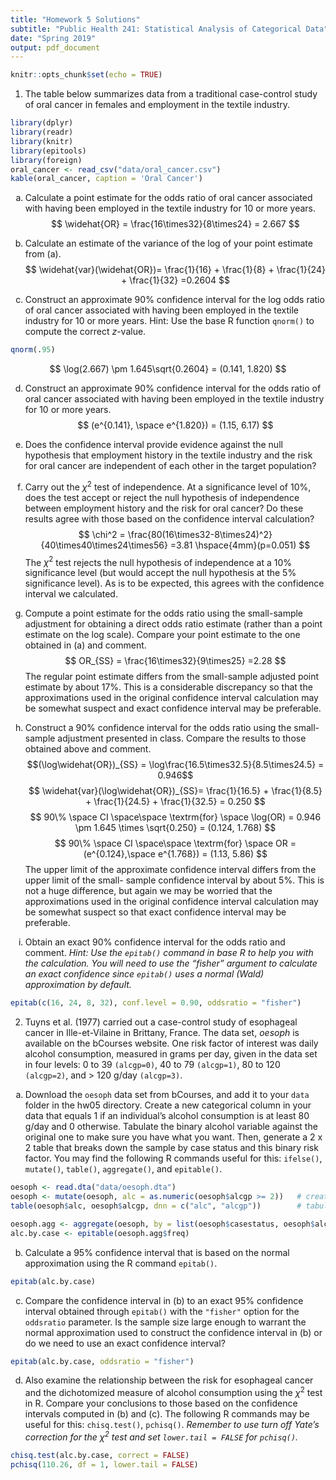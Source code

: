 ```yaml
---
title: "Homework 5 Solutions"
subtitle: "Public Health 241: Statistical Analysis of Categorical Data"
date: "Spring 2019"
output: pdf_document
---
```


```r
knitr::opts_chunk$set(echo = TRUE)
```

1. The table below summarizes data from a traditional case-control study of oral cancer in females and employment in the textile industry.

```r
library(dplyr)
library(readr)
library(knitr)
library(epitools)
library(foreign)
oral_cancer <- read_csv("data/oral_cancer.csv")
kable(oral_cancer, caption = 'Oral Cancer')
```

(a) Calculate a point estimate for the odds ratio of oral cancer associated with having been employed in the textile industry for 10 or more years.
$$ \widehat{OR} = \frac{16\times32}{8\times24} = 2.667 $$ 

(b) Calculate an estimate of the variance of the log of your point estimate from (a).
$$ \widehat{var}(\widehat{OR})= \frac{1}{16} + \frac{1}{8} + \frac{1}{24} + \frac{1}{32} =0.2604 $$
(c) Construct an approximate 90% confidence interval for the log odds ratio of oral cancer associated with having been employed in the  textile industry for 10 or more years. Hint: Use the base R function `qnorm()` to compute the correct $z$-value.
\vspace{10pt}
```r
qnorm(.95)
```

$$ \log(2.667) \pm 1.645\sqrt{0.2604} = (0.141, 1.820) $$

(d) Construct an approximate 90% confidence interval for the odds ratio of oral cancer associated with having been employed in the textile industry for 10 or more years.
$$ (e^{0.141}, \space e^{1.820}) = (1.15, 6.17) $$

(e) Does the confidence interval provide evidence against the null hypothesis that employment history in the textile industry and the risk for oral cancer are independent of each other in the target population?  

\vspace{12pt}
\begin{itemize}
  \item[] Since the confidence interval does not include the null value 1, the data provide evidence (at a 10\% significance level) for an association between employment history and the risk for oral cancer.  
\end{itemize}
\vspace{12pt}

(f) Carry out the $\chi^2$ test of independence. At a significance level of 10%, does the test accept or reject the null hypothesis of independence between employment history and the risk for oral cancer? Do these results agree with those based on the confidence interval calculation?
$$ \chi^2 = \frac{80(16\times32-8\times24)^2}{40\times40\times24\times56} =3.81 \hspace{4mm}(p=0.051) $$
The $\chi^2$ test rejects the null hypothesis of independence at a 10% significance level (but would accept the null hypothesis at the 5% significance level). As is to be expected, this agrees with the confidence interval we calculated.

(g) Compute a point estimate for the odds ratio using the small-sample adjustment for obtaining a direct odds ratio estimate (rather than a point estimate on the log scale). Compare your point estimate to the one obtained in (a) and comment.
$$ OR_{SS} = \frac{16\times32}{9\times25} =2.28 $$
The regular point estimate differs from the small-sample adjusted point estimate by about 17%. This is a considerable discrepancy so that the approximations used in the original confidence interval calculation may be somewhat suspect and exact confidence interval may be preferable.

(h) Construct a 90% confidence interval for the odds ratio using the small-sample adjustment presented in class. Compare the results to those obtained above and comment.
$$(\log\widehat{OR})_{SS} = \log\frac{16.5\times32.5}{8.5\times24.5} = 0.946$$
$$ \widehat{var}(\log\widehat{OR})_{SS}= \frac{1}{16.5} + \frac{1}{8.5} + \frac{1}{24.5} + \frac{1}{32.5} = 0.250 $$
$$ 90\% \space CI \space\space \textrm{for} \space \log(OR) = 0.946 \pm 1.645 \times \sqrt{0.250} = (0.124, 1.768) $$
$$ 90\% \space CI \space\space \textrm{for} \space OR = (e^{0.124},\space e^{1.768}) = (1.13, 5.86) $$
The upper limit of the approximate confidence interval differs from the upper limit of the small- sample confidence interval by about 5%. This is not a huge difference, but again we may be worried that the approximations used in the original confidence interval calculation may be somewhat suspect so that exact confidence interval may be preferable.

(i) Obtain an exact 90% confidence interval for the odds ratio and comment. *Hint: Use the `epitab()` command in base R to help you with the calculation. You will need to use the "fisher" argument to calculate an exact confidence since `epitab()` uses a normal (Wald) approximation by default.*

```r
epitab(c(16, 24, 8, 32), conf.level = 0.90, oddsratio = "fisher")
```
\begin{itemize}
  \item[] The exact confidence interval (1.03, 7.04) is substantially wider than the approximate confidence intervals calculated above, even if small-sample adjustments are used. The normal approximation that forms the basis for those approximate confidence intervals may not be appropriate. 
\end{itemize}


2. Tuyns et al. (1977) carried out a case-control study of esophageal cancer in Ille-et-Vilaine in Brittany, France. The data set, _oesoph_ is available on the bCourses website. One risk factor of interest was daily alcohol consumption, measured in grams per day, given in the data set in four levels: 0 to 39 `(alcgp=0)`, 40 to 79 `(alcgp=1)`, 80 to 120 `(alcgp=2)`, and > 120 g/day `(alcgp=3)`.

(a) Download the `oesoph` data set from bCourses, and add it to your `data` folder in the hw05 directory. Create a new categorical column in your data that equals 1 if an individual's alcohol consumption is at least 80 g/day and 0 otherwise. Tabulate the binary alcohol variable against the original one to make sure you have what you want. Then, generate a 2 x 2 table that breaks down the sample by case status and this binary risk factor. You may find the following R commands useful for this: `ifelse()`, `mutate()`, `table()`, `aggregate()`, and `epitable()`.


```r
oesoph <- read.dta("data/oesoph.dta")
oesoph <- mutate(oesoph, alc = as.numeric(oesoph$alcgp >= 2))   # create new variable
table(oesoph$alc, oesoph$alcgp, dnn = c("alc", "alcgp"))        # tabulate against original

oesoph.agg <- aggregate(oesoph, by = list(oesoph$casestatus, oesoph$alc), FUN = sum)
alc.by.case <- epitable(oesoph.agg$freq)
```


(b) Calculate a 95% confidence interval that is based on the normal approximation using the R command `epitab()`.

```r
epitab(alc.by.case)
```

(c) Compare the confidence interval in (b) to an exact 95% confidence interval obtained through `epitab()` with the `"fisher"` option for the `oddsratio` parameter. Is the sample size large enough to warrant the normal approximation used to construct the confidence interval in (b) or do we need to use an exact confidence interval?

```r
epitab(alc.by.case, oddsratio = "fisher")
```
\begin{itemize}
  \item[] The end points of the approximate confidence interval are less than 2\% off from those of the exact confidence interval. The sample sizes of cases and controls appear large enough to justify the normal approximation.
\end{itemize}


(d) Also examine the relationship between the risk for esophageal cancer and the dichotomized measure of alcohol consumption using the $\chi^2$ test in R. Compare your conclusions to those based on the confidence intervals computed in (b) and (c). The following R commands may be useful for this: `chisq.test()`, `pchisq()`. *Remember to use turn off Yate's correction for the $\chi^2$ test and set `lower.tail = FALSE` for `pchisq()`.*
```r
chisq.test(alc.by.case, correct = FALSE)
pchisq(110.26, df = 1, lower.tail = FALSE) 
```
\begin{itemize}
  \item[] Like the confidence interval, the $\chi^2$ test provides strong evidence against the null hypothesis that alcohol consumption is independent of the risk of esophageal cancer.
\end{itemize}




